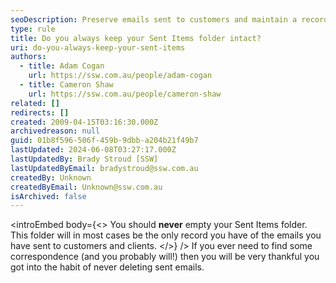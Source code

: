 ```yaml
---
seoDescription: Preserve emails sent to customers and maintain a record of correspondence with never-emptying your Sent Items folder.
type: rule
title: Do you always keep your Sent Items folder intact?
uri: do-you-always-keep-your-sent-items
authors:
  - title: Adam Cogan
    url: https://ssw.com.au/people/adam-cogan
  - title: Cameron Shaw
    url: https://ssw.com.au/people/cameron-shaw
related: []
redirects: []
created: 2009-04-15T03:16:30.000Z
archivedreason: null
guid: 01b8f596-506f-459b-9dbb-a204b21f49b7
lastUpdated: 2024-06-08T03:27:17.000Z
lastUpdatedBy: Brady Stroud [SSW]
lastUpdatedByEmail: bradystroud@ssw.com.au
createdBy: Unknown
createdByEmail: Unknown@ssw.com.au
isArchived: false
---
```


<introEmbed
  body={<>
You should **never** empty your Sent Items folder. This folder will in most cases be the only record you have of the emails you have sent to customers and clients.
  </>}
/>
If you ever need to find some correspondence (and you probably will!) then you will be very thankful you got into the habit of never deleting sent emails.
